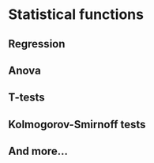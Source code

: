 
# Statistical functions



## Regression

## Anova

## T-tests

## Kolmogorov-Smirnoff tests


## And more...
